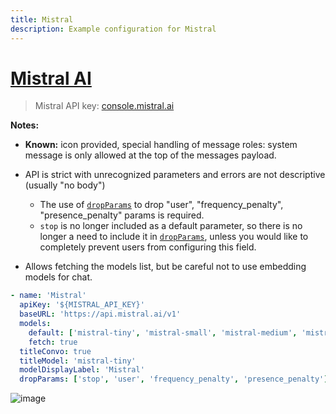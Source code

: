 ```yaml
---
title: Mistral
description: Example configuration for Mistral
---
```


# [Mistral AI](https://mistral.ai/)

> Mistral API key: [console.mistral.ai](https://console.mistral.ai/)

**Notes:**

- **Known:** icon provided, special handling of message roles: system message is only allowed at the top of the messages payload.

- API is strict with unrecognized parameters and errors are not descriptive (usually "no body")

  - The use of [`dropParams`](/docs/configuration/librechat_yaml/object_structure/custom_endpoint#dropparams) to drop "user", "frequency_penalty", "presence_penalty" params is required.
  - `stop` is no longer included as a default parameter, so there is no longer a need to include it in [`dropParams`](/docs/configuration/librechat_yaml/object_structure/custom_endpoint#dropparams), unless you would like to completely prevent users from configuring this field.

- Allows fetching the models list, but be careful not to use embedding models for chat.

```yaml filename="librechat.yaml"
- name: 'Mistral'
  apiKey: '${MISTRAL_API_KEY}'
  baseURL: 'https://api.mistral.ai/v1'
  models:
    default: ['mistral-tiny', 'mistral-small', 'mistral-medium', 'mistral -large-latest']
    fetch: true
  titleConvo: true
  titleModel: 'mistral-tiny'
  modelDisplayLabel: 'Mistral'
  dropParams: ['stop', 'user', 'frequency_penalty', 'presence_penalty']
```

![image](https://github.com/danny-avila/LibreChat/assets/110412045/ddb4b2f3-608e-4034-9a27-3e94fc512034)
